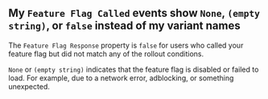 ## My `Feature Flag Called` events show `None`, `(empty string)`, or `false` instead of my variant names

The `Feature Flag Response` property is `false` for users who called your feature flag but did not match any of the rollout conditions.

`None` or `(empty string)` indicates that the feature flag is disabled or failed to load. For example, due to a network error, adblocking, or something unexpected.
